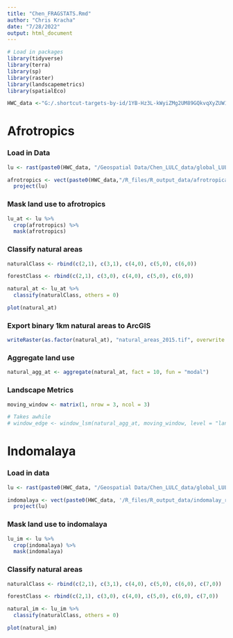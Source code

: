 ```yaml
---
title: "Chen_FRAGSTATS.Rmd"
author: "Chris Kracha"
date: "7/28/2022"
output: html_document
---
```


```r

# Load in packages
library(tidyverse)
library(terra)
library(sp)
library(raster)
library(landscapemetrics)
library(spatialEco)

HWC_data <-"G:/.shortcut-targets-by-id/1YB-Hz3L-kWyiZMg2UM89GQkvqXyZUW1H/HWC_data"
```

# Afrotropics

### Load in Data
```r
lu <- rast(paste0(HWC_data, "/Geospatial Data/Chen_LULC_data/global_LULC_2015.tif"))

afrotropics <- vect(paste0(HWC_data,"/R_files/R_output_data/afrotropical_region")) %>%
  project(lu)
```

### Mask land use to afrotropics
```r
lu_at <- lu %>%
  crop(afrotropics) %>%
  mask(afrotropics)
```

### Classify natural areas
```r
naturalClass <- rbind(c(2,1), c(3,1), c(4,0), c(5,0), c(6,0))

forestClass <- rbind(c(2,1), c(3,0), c(4,0), c(5,0), c(6,0))

natural_at <- lu_at %>%
  classify(naturalClass, others = 0)

plot(natural_at)
```

### Export binary 1km natural areas to ArcGIS
```r
writeRaster(as.factor(natural_at), "natural_areas_2015.tif", overwrite = TRUE)
```

### Aggregate land use
```r
natural_agg_at <- aggregate(natural_at, fact = 10, fun = "modal")
```

### Landscape Metrics
```r
moving_window <- matrix(1, nrow = 3, ncol = 3)

# Takes awhile
# window_edge <- window_lsm(natural_agg_at, moving_window, level = "landscape", what = "lsm_l_ed")
```


# Indomalaya

### Load in data
```r
lu <- rast(paste0(HWC_data, "/Geospatial Data/Chen_LULC_data/global_LULC_2015.tif"))

indomalaya <- vect(paste0(HWC_data, '/R_files/R_output_data/indomalay_region')) %>%
  project(lu)
```

### Mask land use to indomalaya
```r
lu_im <- lu %>%
  crop(indomalaya) %>%
  mask(indomalaya)
```

### Classify natural areas
```r
naturalClass <- rbind(c(2,1), c(3,1), c(4,0), c(5,0), c(6,0), c(7,0))

forestClass <- rbind(c(2,1), c(3,0), c(4,0), c(5,0), c(6,0), c(7,0))

natural_im <- lu_im %>%
  classify(naturalClass, others = 0)

plot(natural_im)
```